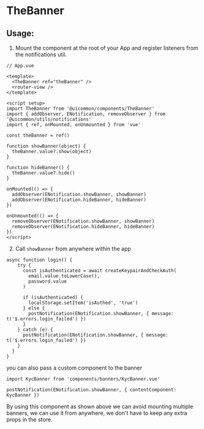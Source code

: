 # TheBanner

## Usage:
1. Mount the component at the root of your App and register listeners from the notifications util.
```
// App.vue

<template>
  <TheBanner ref="theBanner" />
  <router-view />
</template>

<script setup>
import TheBanner from '@uicommon/components/TheBanner'
import { addObserver, ENotification, removeObserver } from '@uicommon/utils/notifications'
import { ref, onMounted, onUnmounted } from 'vue'

const theBanner = ref()

function showBanner(object) {
  theBanner.value?.show(object)
}

function hideBanner() {
  theBanner.value?.hide()
}

onMounted(() => {
  addObserver(ENotification.showBanner, showBanner)
  addObserver(ENotification.hideBanner, hideBanner)
})

onUnmounted(() => {
  removeObserver(ENotification.showBanner, showBanner)
  removeObserver(ENotification.hideBanner, hideBanner)
})
</script>
```

2. Call `showBanner` from anywhere within the app
```
async function login() {
    try {
      const isAuthenticated = await createKeypairAndCheckAuth(
        email.value.toLowerCase(),
        password.value
      )

      if (isAuthenticated) {
        localStorage.setItem('isAuthed', 'true')
      } else {
        postNotification(ENotification.showBanner, { message: t('$.errors.login_failed') })
      }
    } catch (e) {
      postNotification(ENotification.showBanner, { message: t('$.errors.login_failed') })
    }
  }
}
```

you can also pass a custom component to the banner
```
import KycBanner from 'components/banners/KycBanner.vue'

postNotification(ENotification.showBanner, { contentComponent: KycBanner })
```

By using this component as shown above we can avoid mounting multiple banners, we can use it from anywhere, we don't have to keep any extra props in the store.
